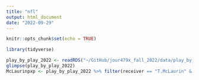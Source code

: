 ```yaml
---
title: "nfl"
output: html_document
date: "2022-09-29"
---
```


```r
knitr::opts_chunk$set(echo = TRUE)
```

```r
library(tidyverse)
```
```r
play_by_play_2022 <- readRDS("~/GitHub/jour479x_fall_2022/data/play_by_play_2022.rds") 
glimpse(play_by_play_2022)
McLaurinpxp <- play_by_play_2022 %>% filter(receiver == "T.McLaurin" & game_half == "Half1")
```


